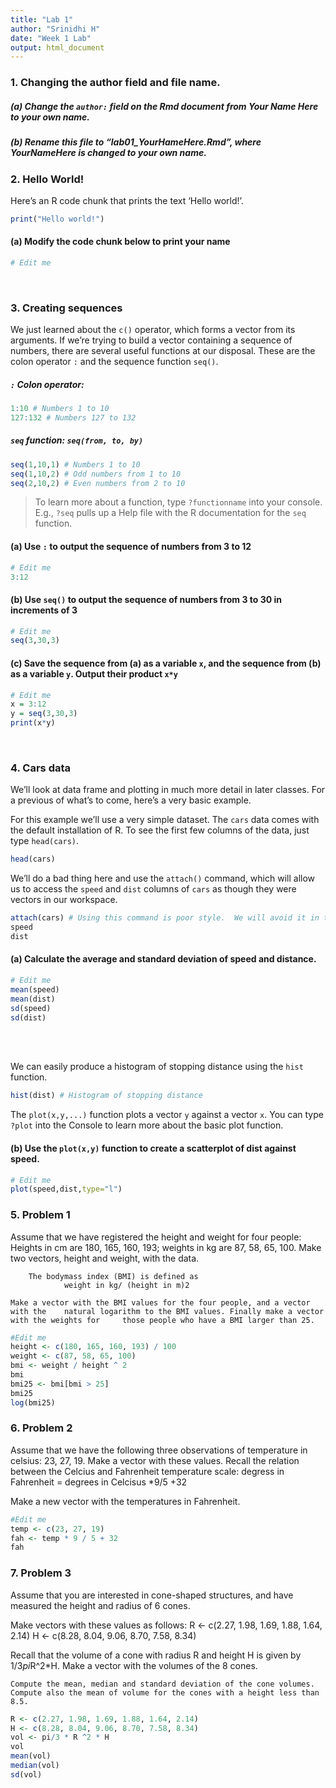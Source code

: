 ```yaml
---
title: "Lab 1"
author: "Srinidhi H"
date: "Week 1 Lab"
output: html_document
---
```


### 1. Changing the author field and file name.

##### (a) Change the `author:` field on the Rmd document from Your Name Here to your own name.

##### (b) Rename this file to "lab01_YourHameHere.Rmd", where YourNameHere is changed to your own name.

### 2.  Hello World!

Here's an R code chunk that prints the text 'Hello world!'.

```r
print("Hello world!")
```

#### (a) Modify the code chunk below to print your name
```r
# Edit me

```

<br>

### 3.  Creating sequences
We just learned about the `c()` operator, which forms a vector from its arguments.  If we're trying to build a vector containing a sequence of numbers, there are several useful functions at our disposal.  These are the colon operator `:` and the sequence function `seq()`.

##### `:` Colon operator: 
```r
1:10 # Numbers 1 to 10
127:132 # Numbers 127 to 132
```

##### `seq` function: `seq(from, to, by)`
```r
seq(1,10,1) # Numbers 1 to 10
seq(1,10,2) # Odd numbers from 1 to 10
seq(2,10,2) # Even numbers from 2 to 10
```

> To learn more about a function, type `?functionname` into your console.  E.g., `?seq` pulls up a Help file with the R documentation for the `seq` function.

#### (a) Use `:` to output the sequence of numbers from 3 to 12
```r
# Edit me
3:12
```

#### (b) Use `seq()` to output the sequence of numbers from 3 to 30 in increments of 3
```r
# Edit me
seq(3,30,3)
```

#### (c) Save the sequence from (a) as a variable `x`, and the sequence from (b) as a variable `y`.  Output their product `x*y`
```r
# Edit me
x = 3:12
y = seq(3,30,3)
print(x*y)
```

<br>

### 4. Cars data

We'll look at data frame and plotting in much more detail in later classes.  For a previous of what's to come, here's a very basic example.

For this example we'll use a very simple dataset.  The `cars` data comes with the default installation of R.  To see the first few columns of the data, just type `head(cars)`.

```r
head(cars)
```

We'll do a bad thing here and use the `attach()` command, which will allow us to access the `speed` and `dist` columns of `cars` as though they were vectors in our workspace.

```r
attach(cars) # Using this command is poor style.  We will avoid it in the future.
speed
dist
```

#### (a) Calculate the average and standard deviation of speed and distance.
```r
# Edit me
mean(speed)
mean(dist)
sd(speed)
sd(dist)
```

<br>

<br>  We can easily produce a histogram of stopping distance using the `hist` function.
```r
hist(dist) # Histogram of stopping distance
```

The `plot(x,y,...)` function plots a vector `y` against a vector `x`.  You can type `?plot` into the Console to learn more about the basic plot function. 

#### (b) Use the `plot(x,y)` function to create a scatterplot of dist against speed.
```r
# Edit me
plot(speed,dist,type="l")
```

### 5. Problem 1
Assume that we have registered the height and weight for four people: Heights in cm are 180, 165, 160, 193; weights in kg are 87, 58, 65, 100. Make two vectors, height and weight, with the data. 

		The bodymass index (BMI) is defined as
				weight in kg/ (height in m)2

	Make a vector with the BMI values for the four people, and a vector with the 	natural logarithm to the BMI values. Finally make a vector with the weights for 	those people who have a BMI larger than 25.
	
```r
#Edit me
height <- c(180, 165, 160, 193) / 100
weight <- c(87, 58, 65, 100)
bmi <- weight / height ^ 2
bmi
bmi25 <- bmi[bmi > 25]
bmi25
log(bmi25)
```

### 6. Problem 2

Assume that we have the following three observations of temperature in celsius: 23, 27, 19. Make a vector with these values. Recall the relation between the Celcius and Fahrenheit temperature scale:
	degress in Fahrenheit = degrees in Celcisus *9/5 +32

Make a new vector with the temperatures in Fahrenheit.

```r
#Edit me
temp <- c(23, 27, 19)
fah <- temp * 9 / 5 + 32
fah
```

### 7. Problem 3

Assume that you are interested in cone-shaped structures, and have measured the height and radius of 6 cones. 

Make vectors with these values as follows:
R <- c(2.27, 1.98, 1.69, 1.88, 1.64, 2.14)
H <- c(8.28, 8.04, 9.06, 8.70, 7.58, 8.34)

Recall that the volume of a cone with radius R and height H is given by 1/3*pi*R^2*H. Make a vector with the volumes of the 8 cones.

	Compute the mean, median and standard deviation of the cone volumes. 	Compute also the mean of volume for the cones with a height less than 8.5.
```r
R <- c(2.27, 1.98, 1.69, 1.88, 1.64, 2.14)
H <- c(8.28, 8.04, 9.06, 8.70, 7.58, 8.34)
vol <- pi/3 * R ^2 * H
vol
mean(vol)
median(vol)
sd(vol)
```
